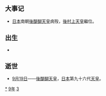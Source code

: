 {{yearTOC|1339|元'''[[至元_(元惠宗)|至元]]五年'''；越南'''[[開祐|開祐]]十一年'''；日本南朝'''[[延元|延元]]四年'''，北朝'''[[曆應|曆應]]二年'''}}
== 大事记 ==
* [[日本|日本]]南朝[[後醍醐天皇|後醍醐天皇]]病歿，[[後村上天皇|後村上天皇]]繼位。

== 出生 ==
*

== 逝世 ==
{{Wikisource year mention}}
* [[9月19日|9月19日]]——[[後醍醐天皇|後醍醐天皇]]，[[日本|日本]]第九十六代[[天皇|天皇]]。

[[Category:1339年|*]]
[[Category:1330年代|9年]]
[[Category:14世纪各年|3]]